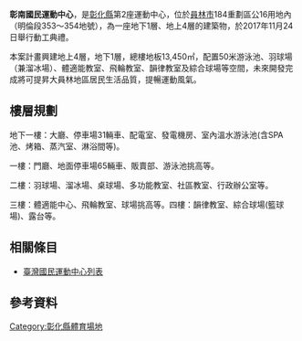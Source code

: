 {{multiple issues|
{{Future infrastructure}}
{{expand|time=2015-09-27T16:11:52+00:00}}
{{unreferenced|time=2015-09-27T16:11:52+00:00}}
}}
{{Infobox_Stadium 
|  stadium_name      = 彰化縣彰南國民運動中心 
|  image             = 
|  location          = {{ROC-TW}}[[彰化縣|彰化縣]][[員林市|員林市]]
|  opened            = 2021年2月27日 
|  operator          = 凱格大巨蛋運動股份有限公司 
|  cost              = [[新台幣|新台幣]]4.7億元
}}

'''彰南國民運動中心'''，是[[彰化縣|彰化縣]]第2座運動中心，位於[[員林市|員林市]]184重劃區公16用地內（明倫段353～354地號），為一座地下1層、地上4層的建築物，於2017年11月24日舉行動工典禮。

本案計畫興建地上4層，地下1層，總樓地板13,450㎡，配置50米游泳池、羽球場（兼溜冰場）、體適能教室、飛輪教室、韻律教室及綜合球場等空間，未來開發完成將可提昇大員林地區居民生活品質，提暢運動風氣。

==樓層規劃==

地下一樓：大廳、停車場31輛車、配電室、發電機房、室內溫水游泳池(含SPA池、烤箱、蒸汽室、淋浴間等)。

一樓：門廳、地面停車場65輛車、販賣部、游泳池挑高等。

二樓：羽球場、溜冰場、桌球場、多功能教室、社區教室、行政辦公室等。

三樓：體適能中心、飛輪教室、球場挑高等。四樓：韻律教室、綜合球場(籃球場)、露台等。

== 相關條目 ==
* [[臺灣國民運動中心列表|臺灣國民運動中心列表]]

== 參考資料 ==
{{Reflist}}

[[Category:彰化縣體育場地|Category:彰化縣體育場地]]